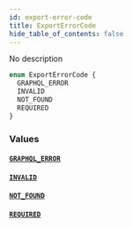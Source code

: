 ```yaml
---
id: export-error-code
title: ExportErrorCode
hide_table_of_contents: false
---
```


No description

```graphql
enum ExportErrorCode {
  GRAPHQL_ERROR
  INVALID
  NOT_FOUND
  REQUIRED
}
```

### Values

#### [`GRAPHQL_ERROR`](#)

#### [`INVALID`](#)

#### [`NOT_FOUND`](#)

#### [`REQUIRED`](#)
